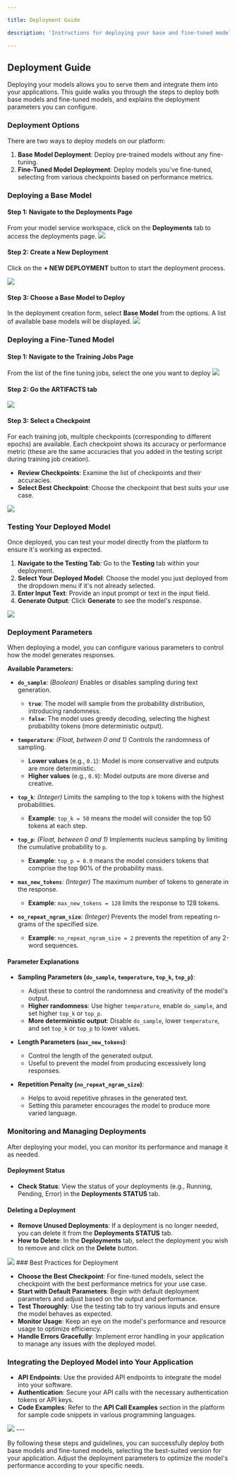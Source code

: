 ```yaml
---

title: Deployment Guide

description: 'Instructions for deploying your base and fine-tuned models'

---
```


## Deployment Guide

Deploying your models allows you to serve them and integrate them into your applications. This guide walks you through the steps to deploy both base models and fine-tuned models, and explains the deployment parameters you can configure.

### Deployment Options

There are two ways to deploy models on our platform:

1. **Base Model Deployment**: Deploy pre-trained models without any fine-tuning.
2. **Fine-Tuned Model Deployment**: Deploy models you've fine-tuned, selecting from various checkpoints based on performance metrics.

### Deploying a Base Model

#### Step 1: Navigate to the Deployments Page

From your model service workspace, click on the **Deployments** tab to access the deployments page.
<Card>
    <img src="/images/deployment/deploment_manage.png" />
</Card>

#### Step 2: Create a New Deployment

Click on the **+ NEW DEPLOYMENT** button to start the deployment process.

<Card>
    <img src="/images/deployment/deployment_new.png" />
</Card>


#### Step 3: Choose a Base Model to Deploy

In the deployment creation form, select **Base Model** from the options. A list of available base models will be displayed.
<Card>
    <img src="/images/deployment/deployment_choose_base2.png" />
</Card>


### Deploying a Fine-Tuned Model

#### Step 1: Navigate to the Training Jobs Page

From the list of the fine tuning jobs, select the one you want to deploy
<Card>
    <img src="/images/deployment/select_training_job.png" />
</Card>


#### Step 2: Go the **ARTIFACTS** tab
<Card>
    <img src="/images/deployment/select_artifacts.png" />
</Card>


#### Step 3: Select a Checkpoint

For each training job, multiple checkpoints (corresponding to different epochs) are available. Each checkpoint shows its accuracy or performance metric (these are the same accuracies that you added in the testing script during training job creation).

- **Review Checkpoints**: Examine the list of checkpoints and their accuracies.
- **Select Best Checkpoint**: Choose the checkpoint that best suits your use case.

<Card>
    <img src="/images/deployment/checkpoints.png" />
</Card>


### Testing Your Deployed Model

Once deployed, you can test your model directly from the platform to ensure it's working as expected.

1. **Navigate to the Testing Tab**: Go to the **Testing** tab within your deployment.
2. **Select Your Deployed Model**: Choose the model you just deployed from the dropdown menu if it's not already selected.
3. **Enter Input Text**: Provide an input prompt or text in the input field.
4. **Generate Output**: Click **Generate** to see the model's response.

<Card>
    <img src="/images/deployment/deployment_parameters.png" />
</Card>


### Deployment Parameters

When deploying a model, you can configure various parameters to control how the model generates responses.

**Available Parameters:**

- **`do_sample`**: *(Boolean)* Enables or disables sampling during text generation.
  - **`true`**: The model will sample from the probability distribution, introducing randomness.
  - **`false`**: The model uses greedy decoding, selecting the highest probability tokens (more deterministic output).

- **`temperature`**: *(Float, between 0 and 1)* Controls the randomness of sampling.
  - **Lower values** (e.g., `0.1`): Model is more conservative and outputs are more deterministic.
  - **Higher values** (e.g., `0.9`): Model outputs are more diverse and creative.

- **`top_k`**: *(Integer)* Limits the sampling to the top `k` tokens with the highest probabilities.
  - **Example**: `top_k = 50` means the model will consider the top 50 tokens at each step.

- **`top_p`**: *(Float, between 0 and 1)* Implements nucleus sampling by limiting the cumulative probability to `p`.
  - **Example**: `top_p = 0.9` means the model considers tokens that comprise the top 90% of the probability mass.

- **`max_new_tokens`**: *(Integer)* The maximum number of tokens to generate in the response.
  - **Example**: `max_new_tokens = 128` limits the response to 128 tokens.

- **`no_repeat_ngram_size`**: *(Integer)* Prevents the model from repeating n-grams of the specified size.
  - **Example**: `no_repeat_ngram_size = 2` prevents the repetition of any 2-word sequences.

#### Parameter Explanations

- **Sampling Parameters (`do_sample`, `temperature`, `top_k`, `top_p`)**:
  - Adjust these to control the randomness and creativity of the model's output.
  - **Higher randomness**: Use higher `temperature`, enable `do_sample`, and set higher `top_k` or `top_p`.
  - **More deterministic output**: Disable `do_sample`, lower `temperature`, and set `top_k` or `top_p` to lower values.

- **Length Parameters (`max_new_tokens`)**:
  - Control the length of the generated output.
  - Useful to prevent the model from producing excessively long responses.

- **Repetition Penalty (`no_repeat_ngram_size`)**:
  - Helps to avoid repetitive phrases in the generated text.
  - Setting this parameter encourages the model to produce more varied language.

### Monitoring and Managing Deployments

After deploying your model, you can monitor its performance and manage it as needed.

#### Deployment Status

- **Check Status**: View the status of your deployments (e.g., Running, Pending, Error) in the **Deployments STATUS** tab.


#### Deleting a Deployment

- **Remove Unused Deployments**: If a deployment is no longer needed, you can delete it from the **Deployments STATUS** tab.
- **How to Delete**: In the **Deployments** tab, select the deployment you wish to remove and click on the **Delete** button.

<Card>
    <img src="/images/deployment/delete_deployment.png" />
</Card>
### Best Practices for Deployment

- **Choose the Best Checkpoint**: For fine-tuned models, select the checkpoint with the best performance metrics for your use case.
- **Start with Default Parameters**: Begin with default deployment parameters and adjust based on the output and performance.
- **Test Thoroughly**: Use the testing tab to try various inputs and ensure the model behaves as expected.
- **Monitor Usage**: Keep an eye on the model's performance and resource usage to optimize efficiency.
- **Handle Errors Gracefully**: Implement error handling in your application to manage any issues with the deployed model.

### Integrating the Deployed Model into Your Application

- **API Endpoints**: Use the provided API endpoints to integrate the model into your software.
- **Authentication**: Secure your API calls with the necessary authentication tokens or API keys.
- **Code Examples**: Refer to the **API Call Examples** section in the platform for sample code snippets in various programming languages.
<Card>
    <img src="/images/deployment/deployment_api.png" />
</Card>
---

By following these steps and guidelines, you can successfully deploy both base models and fine-tuned models, selecting the best-suited version for your application. Adjust the deployment parameters to optimize the model's performance according to your specific needs.

